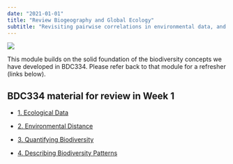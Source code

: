 ```yaml
---
date: "2021-01-01"
title: "Review Biogeography and Global Ecology"
subtitle: "Revisiting pairwise correlations in environmental data, and introducing species associations"
---
```


![](/images/NSFW.jpg)

This module builds on the solid foundation of the biodiversity concepts we have developed in BDC334. Please refer back to that module for a refresher (links below).

::: callout-tip
## BDC334 material for review in Week 1

-   [1. Ecological Data](../BDC334/01-introduction.html)

-   [2. Environmental Distance](../02b-BDC334/env_dist.html)

-   [3. Quantifying Biodiversity](../BDC334/03-biodiversity1.html)

-   [4. Describing Biodiversity Patterns](../BDC334/04-biodiversity2.html)
:::
